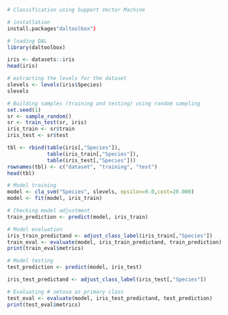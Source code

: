 ```r
# Classification using Support Vector Machine

# installation 
install.packages"daltoolbox")

# loading DAL
library(daltoolbox) 
```

```r
iris <- datasets::iris
head(iris)
```

```r
# extracting the levels for the dataset
slevels <- levels(iris$Species)
slevels
```


```r
# Building samples (training and testing) using random sampling
set.seed(1)
sr <- sample_random()
sr <- train_test(sr, iris)
iris_train <- sr$train
iris_test <- sr$test
```

```r

tbl <- rbind(table(iris[,"Species"]), 
             table(iris_train[,"Species"]), 
             table(iris_test[,"Species"]))
rownames(tbl) <- c("dataset", "training", "test")
head(tbl)
```

```r
# Model training
model <- cla_svm("Species", slevels, epsilon=0.0,cost=20.000)
model <- fit(model, iris_train)

```

```r
# Checking model adjustment
train_prediction <- predict(model, iris_train)

# Model evaluation
iris_train_predictand <- adjust_class_label(iris_train[,"Species"])
train_eval <- evaluate(model, iris_train_predictand, train_prediction)
print(train_eval$metrics)
```


```r
# Model testing
test_prediction <- predict(model, iris_test)

iris_test_predictand <- adjust_class_label(iris_test[,"Species"])

# Evaluating # setosa as primary class
test_eval <- evaluate(model, iris_test_predictand, test_prediction)
print(test_eval$metrics)
```

